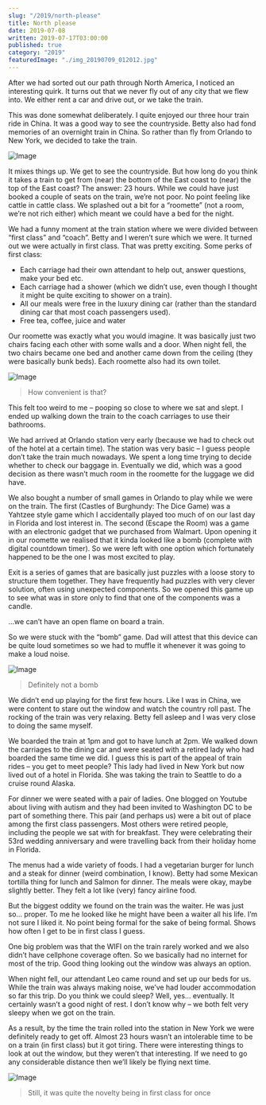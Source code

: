 ```yaml
---
slug: "/2019/north-please"
title: North please
date: 2019-07-08
written: 2019-07-17T03:00:00
published: true
category: "2019"
featuredImage: "./img_20190709_012012.jpg"
---
```


After we had sorted out our path through North America, I noticed an interesting quirk. It turns out that we never fly out of any city that we flew into. We either rent a car and drive out, or we take the train.

This was done somewhat deliberately. I quite enjoyed our three hour train ride in China. It was a good way to see the countryside. Betty also had fond memories of an overnight train in China. So rather than fly from Orlando to New York, we decided to take the train.

![Image](img_20190709_012012.jpg)

It mixes things up. We get to see the countryside. But how long do you think it takes a train to get from (near) the bottom of the East coast to (near) the top of the East coast? The answer: 23 hours. While we could have just booked a couple of seats on the train, we’re not poor. No point feeling like cattle in cattle class. We splashed out a bit for a “roomette” (not a room, we’re not rich either) which meant we could have a bed for the night.

We had a funny moment at the train station where we were divided between “first class” and “coach”. Betty and I weren’t sure which we were. It turned out we were actually in first class. That was pretty exciting. Some perks of first class:

+ Each carriage had their own attendant to help out, answer questions, make your bed etc.
+ Each carriage had a shower (which we didn’t use, even though I thought it might be quite exciting to shower on a train).
+ All our meals were free in the luxury dining car (rather than the standard dining car that most coach passengers used).
+ Free tea, coffee, juice and water

Our roomette was exactly what you would imagine. It was basically just two chairs facing each other with some walls and a door. When night fell, the two chairs became one bed and another came down from the ceiling (they were basically bunk beds). Each roomette also had its own toilet.

![Image](img_20190709_012632.jpg)

> How convenient is that?

This felt too weird to me – pooping so close to where we sat and slept. I ended up walking down the train to the coach carriages to use their bathrooms.

We had arrived at Orlando station very early (because we had to check out of the hotel at a certain time). The station was very basic – I guess people don’t take the train much nowadays. We spent a long time trying to decide whether to check our baggage in. Eventually we did, which was a good decision as there wasn’t much room in the roomette for the luggage we did have.

We also bought a number of small games in Orlando to play while we were on the train. The first (Castles of Burghundy: The Dice Game) was a Yahtzee style game which I accidentally played too much of on our last day in Florida and lost interest in. The second (Escape the Room) was a game with an electronic gadget that we purchased from Walmart. Upon opening it in our roomette we realised that it kinda looked like a bomb (complete with digital countdown timer). So we were left with one option which fortunately happened to be the one I was most excited to play.

Exit is a series of games that are basically just puzzles with a loose story to structure them together. They have frequently had puzzles with very clever solution, often using unexpected components. So we opened this game up to see what was in store only to find that one of the components was a candle.

…we can’t have an open flame on board a train.

So we were stuck with the “bomb” game. Dad will attest that this device can be quite loud sometimes so we had to muffle it whenever it was going to make a loud noise.

![Image](img_20190709_061335.jpg)

> Definitely not a bomb

We didn’t end up playing for the first few hours. Like I was in China, we were content to stare out the window and watch the country roll past. The rocking of the train was very relaxing. Betty fell asleep and I was very close to doing the same myself.

We boarded the train at 1pm and got to have lunch at 2pm. We walked down the carriages to the dining car and were seated with a retired lady who had boarded the same time we did. I guess this is part of the appeal of train rides – you get to meet people? This lady had lived in New York but now lived out of a hotel in Florida. She was taking the train to Seattle to do a cruise round Alaska.

For dinner we were seated with a pair of ladies. One blogged on Youtube about living with autism and they had been invited to Washington DC to be part of something there. This pair (and perhaps us) were a bit out of place among the first class passengers. Most others were retired people, including the people we sat with for breakfast. They were celebrating their 53rd wedding anniversary and were travelling back from their holiday home in Florida.

The menus had a wide variety of foods. I had a vegetarian burger for lunch and a steak for dinner (weird combination, I know). Betty had some Mexican tortilla thing for lunch and Salmon for dinner. The meals were okay, maybe slightly better. They felt a lot like (very) fancy airline food.

But the biggest oddity we found on the train was the waiter. He was just so… proper. To me he looked like he might have been a waiter all his life. I’m not sure I liked it. No point being formal for the sake of being formal. Shows how often I get to be in first class I guess.

One big problem was that the WIFI on the train rarely worked and we also didn’t have cellphone coverage often. So we basically had no internet for most of the trip. Good thing looking out the window was always an option.

When night fell, our attendant Leo came round and set up our beds for us. While the train was always making noise, we’ve had louder accommodation so far this trip. Do you think we could sleep? Well, yes… eventually. It certainly wasn’t a good night of rest. I don’t know why – we both felt very sleepy when we got on the train.

As a result, by the time the train rolled into the station in New York we were definitely ready to get off. Almost 23 hours wasn’t an intolerable time to be on a train (in first class) but it got tiring. There were interesting things to look at out the window, but they weren’t that interesting. If we need to go any considerable distance then we’ll likely be flying next time.

![Image](img_20190709_012628.jpg)

> Still, it was quite the novelty being in first class for once